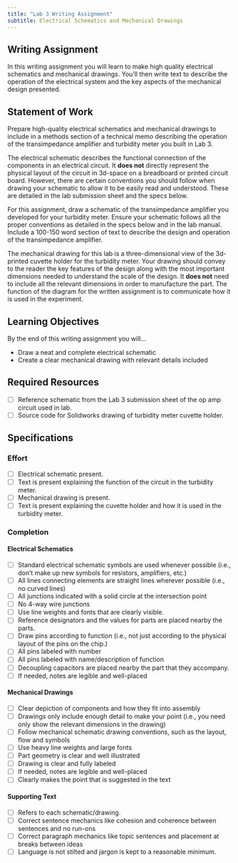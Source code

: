 ```yaml
---
title: "Lab 3 Writing Assignment"
subtitle: Electrical Schematics and Mechanical Drawings
---
```


## Writing Assignment

In this writing assignment you will learn to make high quality electrical schematics and mechanical drawings.
You'll then write text to describe the operation of the electrical system and the key aspects of the mechanical design presented.

## Statement of Work

Prepare high-quality electrical schematics and mechanical drawings to include in a methods section of a technical memo describing the operation of the transimpedance amplifier and turbidity meter you built in Lab 3.

The electrical schematic describes the functional connection of the components in an electrical circuit.
It **does not** directly represent the physical layout of the circuit in 3d-space on a breadboard or printed circuit board.
However, there are certain conventions you should follow when drawing your schematic to allow it to be easily read and understood.
These are detailed in the lab submission sheet and the specs below.

For this assignment, draw a schematic of the transimpedance amplifier you developed for your turbidity meter.
Ensure your schematic follows all the proper conventions as detailed in the specs below and in the lab manual.
Include a 100-150 word section of text to describe the design and operation of the transimpedance amplifier.

The mechanical drawing for this lab is a three-dimensional view of the 3d-printed cuvette holder for the turbidity meter.
Your drawing should convey to the reader the key features of the design along with the most important dimensions needed to understand the scale of the design.
It **does not** need to include all the relevant dimensions in order to manufacture the part.
The function of the diagram for the written assignment is to communicate how it is used in the experiment.

## Learning Objectives

By the end of this writing assignment you will...

- Draw a neat and complete electrical schematic
- Create a clear mechanical drawing with relevant details included

## Required Resources

- [ ] Reference schematic from the Lab 3 submission sheet of the op amp circuit used in lab.
- [ ] Source code for Solidworks drawing of turbidity meter cuvette holder.

## Specifications

### Effort

- [ ] Electrical schematic present.
- [ ] Text is present explaining the function of the circuit in the turbidity meter.
- [ ] Mechanical drawing is present.
- [ ] Text is present explaining the cuvette holder and how it is used in the turbidity meter.

### Completion

#### Electrical Schematics

- [ ] Standard electrical schematic symbols are used whenever possible (i.e., don't make up new symbols for resistors, amplifiers, etc.)
- [ ] All lines connecting elements are straight lines wherever possible (i.e., no curved lines)
- [ ] All junctions indicated with a solid circle at the intersection point
- [ ] No 4-way wire junctions
- [ ] Use line weights and fonts that are clearly visible.
- [ ] Reference designators and the values for parts are placed nearby the parts.
- [ ] Draw pins according to function (i.e., not just according to the physical layout of the pins on the chip.)
- [ ] All pins labeled with number
- [ ] All pins labeled with name/description of function
- [ ] Decoupling capacitors are placed nearby the part that they accompany.
- [ ] If needed, notes are legible and well-placed

#### Mechanical Drawings

- [ ] Clear depiction of components and how they fit into assembly
- [ ] Drawings only include enough detail to make your point (i.e., you need only show the relevant dimensions in the drawing)
- [ ] Follow mechanical schematic drawing conventions, such as the layout, flow and symbols
- [ ] Use heavy line weights and large fonts
- [ ] Part geometry is clear and well illustrated
- [ ] Drawing is clear and fully labeled
- [ ] If needed, notes are legible and well-placed
- [ ] Clearly makes the point that is suggested in the text

#### Supporting Text

- [ ] Refers to each schematic/drawing.
- [ ] Correct sentence mechanics like cohesion and coherence between sentences and no run-ons
- [ ] Correct paragraph mechanics like topic sentences and placement at breaks between ideas
- [ ] Language is not stilted and jargon is kept to a reasonable minimum.